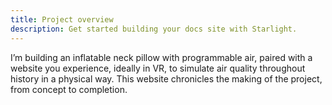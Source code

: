 ```yaml
---
title: Project overview
description: Get started building your docs site with Starlight.
---
```


I’m building an inflatable neck pillow with programmable air, paired with a website you experience, ideally in VR, to simulate air quality throughout history in a physical way. This website chronicles the making of the project, from concept to completion.
